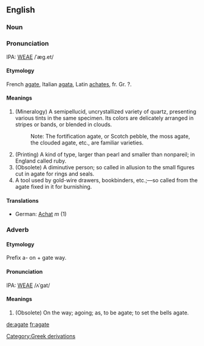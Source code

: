 ==English==
===Noun===
===Pronunciation===
IPA: [[WEAE]] /ˈæg.et/

====Etymology====
French [[agate]], Italian [[agata]], Latin [[achates]], fr. Gr. ?.

====Meanings====
# (Mineralogy) A semipellucid, uncrystallized variety of quartz, presenting various tints in the same specimen. Its colors  are delicately arranged in stripes or bands, or blended in clouds.
#:    Note: The fortification agate, or Scotch pebble, the moss agate, the clouded agate, etc., are familiar varieties.
# (Printing) A kind of type, larger than pearl and smaller than nonpareil; in England called ruby.
# (Obsolete) A diminutive person; so called in allusion to the small figures cut in agate for rings and seals.
# A tool used by gold-wire drawers, bookbinders, etc.;&mdash;so called from the agate fixed in it for burnishing.

====Translations====
*German: [[Achat]] ''m'' (1)

===Adverb===
====Etymology====
Prefix a- on + gate way.

====Pronunciation====
IPA: [[WEAE]] /ʌˈgat/

====Meanings====
# (Obsolete) On the way; agoing; as, to be agate; to set the bells agate.

[[Category:Greek derivations]]

[[de:agate]]
[[fr:agate]]
